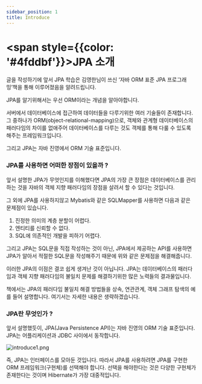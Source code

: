 ```yaml
---
sidebar_position: 1
title: Introduce
---
```



# <span style={{color: '#4fddbf'}}>JPA 소개</span>

글을 작성하기에 앞서 JPA 학습은 김영한님이 쓰신 ‘자바 ORM 표준 JPA 프로그래밍’책을 통해 이루어졌음을 알려드립니다.

JPA를 알기위해서는 우선 ORM이라는 개념을 알아야합니다.

서버에서 데이터베이스에 접근하여 데이터들을 다루기위한 여러 기술들이 존재합니다. 그 중하나가 ORM(object-relational-mapping)으로, 객체와 관계형 데이터베이스의 패러다임의 차이를 없애주어 데이터베이스를 다루는 것도 객체를 통해 다룰 수 있도록 해주는 프레임워크입니다.

그리고 JPA는 자바 진영에서 ORM 기술 표준입니다.

### JPA를 사용하면 어떠한 장점이 있을까 ?

앞서 설명한 JPA가 무엇인지를 이해했다면 JPA의 가장 큰 장점은 데이터베이스를 관리하는 것을 자바의 객체 지향 패러다임의 장점을 살려서 할 수 있다는 것입니다.

그 외에 JPA를 사용하지않고 Mybatis와 같은 SQLMapper를 사용하면 다음과 같은 문제점이 있습니다.

1. 진정한 의미의 계층 분할이 어렵다.
2. 엔티티를 신뢰할 수 없다.
3. SQL에 의존적인 개발을 피하기 어렵다.

그리고 JPA는 SQL문을 직접 작성하는 것이 아닌, JPA에서 제공하는 API를 사용하면 JPA가 알아서 적절한 SQL문을 작성해주기 때문에 위와 같은 문제점을 해결해줍니다.

이러한 JPA의 이점은 결코 쉽게 생겨난 것이 아닙니다. JPA는 데이터베이스의 패러다임과 객체 지향 패러다임의 불일치 문제를 해결하기위한 많은 노력들의 결과물입니다.

책에서는 JPA의 패러다임 불일치 해결 방법들을 상속,  연관관계, 객체 그래프 탐색의 예를 들어 설명합니다. 여기서는 자세한 내용은 생략하겠습니다.

### JPA란 무엇인가 ?

앞서 설명했듯이, JPA(Java Persistence API)는  자바 진영의 ORM 기술 표준입니다. JPA는 어플리케이션과 JDBC 사이에서 동작합니다.

![introduce1.png](image/introduce1.png)

즉, JPA는 인터페이스를 모아둔 것입니다. 따라서 JPA를 사용하려면 JPA를 구현한 ORM 프레임워크(구현체)를 선택해야 합니다. 선택을 해야한다는 것은 다양한 구현체가 존재한다는 것이며 Hibernate가 가장 대중적입니다.